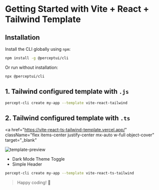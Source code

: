 # Getting Started with Vite + React + Tailwind Template

## Installation

Install the CLI globally using `npm`:

```bash copy
npm install -g @perceptui/cli
```

Or run without installation:

```bash copy
npx @perceptui/cli
```

## 1. Tailwind configured template with `.js`

```bash copy
percept-cli create my-app --template vite-react-tailwind
```

## 2. Tailwind configured template with `.ts`

<a
  href="https://vite-react-ts-tailwind-template.vercel.app/"
  className="flex items-center justify-center mx-auto w-full object-cover"
  target="_blank"
>
  <img
    src="https://raw.githubusercontent.com/perceptui/docs/refs/heads/main/assets/template-previews/react-tailwind-ts.png"
    alt="template-preview"
  />
</a>

- Dark Mode Theme Toggle
- Simple Header

```bash copy
percept-cli create my-app --template vite-react-ts-tailwind
```

> Happy coding! 🚀
